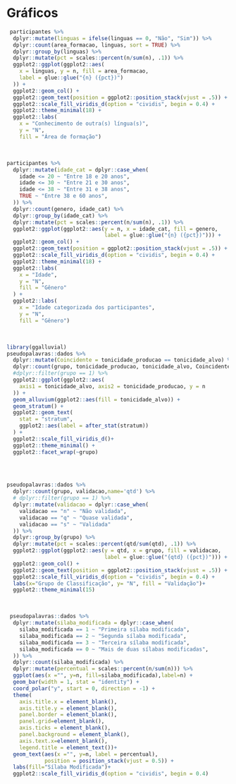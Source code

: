 # Gráficos {#graficos}

```r
 participantes %>%
  dplyr::mutate(linguas = ifelse(linguas == 0, "Não", "Sim")) %>%
  dplyr::count(area_formacao, linguas, sort = TRUE) %>%
  dplyr::group_by(linguas) %>%
  dplyr::mutate(pct = scales::percent(n/sum(n), .1)) %>%
  ggplot2::ggplot(ggplot2::aes(
    x = linguas, y = n, fill = area_formacao,
    label = glue::glue("{n} ({pct})")
  )) +
  ggplot2::geom_col() +
  ggplot2::geom_text(position = ggplot2::position_stack(vjust = .5)) +
  ggplot2::scale_fill_viridis_d(option = "cividis", begin = 0.4) +
  ggplot2::theme_minimal(18) +
  ggplot2::labs(
    x = "Conhecimento de outra(s) língua(s)",
    y = "N",
    fill = "Área de formação")
```
<br>

```r
participantes %>%
  dplyr::mutate(idade_cat = dplyr::case_when(
    idade <= 20 ~ "Entre 18 e 20 anos",
    idade <= 30 ~ "Entre 21 e 30 anos",
    idade <= 38 ~ "Entre 31 e 38 anos",
    TRUE ~ "Entre 38 e 60 anos",
  )) %>%
  dplyr::count(genero, idade_cat) %>%
  dplyr::group_by(idade_cat) %>%
  dplyr::mutate(pct = scales::percent(n/sum(n), .1)) %>% 
  ggplot2::ggplot(ggplot2::aes(y = n, x = idade_cat, fill = genero,
                               label = glue::glue("{n} ({pct})"))) +
  ggplot2::geom_col() +
  ggplot2::geom_text(position = ggplot2::position_stack(vjust = .5)) +
  ggplot2::scale_fill_viridis_d(option = "cividis", begin = 0.4) +
  ggplot2::theme_minimal(18) +
  ggplot2::labs(
    x = "Idade",
    y = "N",
    fill = "Gênero"
  ) +
  ggplot2::labs(
    x = "Idade categorizada dos participantes",
    y = "N",
    fill = "Gênero")
```
<br>

```r
library(ggalluvial)
pseudopalavras::dados %>% 
  dplyr::mutate(Coincidente = tonicidade_producao == tonicidade_alvo) %>% 
  dplyr::count(grupo, tonicidade_producao, tonicidade_alvo, Coincidente) %>% 
  #dplyr::filter(grupo == 1) %>%
  ggplot2::ggplot(ggplot2::aes(
    axis1 = tonicidade_alvo, axis2 = tonicidade_producao, y = n
  )) +
  geom_alluvium(ggplot2::aes(fill = tonicidade_alvo)) +
  geom_stratum() +
  ggplot2::geom_text(
    stat = "stratum", 
    ggplot2::aes(label = after_stat(stratum))
  ) +
  ggplot2::scale_fill_viridis_d()+
  ggplot2::theme_minimal() +
  ggplot2::facet_wrap(~grupo)
  
```
<br>

```r
pseudopalavras::dados %>%
  dplyr::count(grupo, validacao,name='qtd') %>%
  # dplyr::filter(grupo == 1) %>%
  dplyr::mutate(validacao = dplyr::case_when(
    validacao == "n" ~ "Não validada",
    validacao == "q" ~ "Quase validada",
    validacao == "s" ~ "Validada"
  )) %>% 
  dplyr::group_by(grupo) %>%
  dplyr::mutate(pct = scales::percent(qtd/sum(qtd), .1)) %>% 
  ggplot2::ggplot(ggplot2::aes(y = qtd, x = grupo, fill = validacao,
                               label = glue::glue("{qtd} ({pct})"))) +
  ggplot2::geom_col() +
  ggplot2::geom_text(position = ggplot2::position_stack(vjust = .5)) +
  ggplot2::scale_fill_viridis_d(option = "cividis", begin = 0.4) + 
  labs(x="Grupo de Classificação", y= "N", fill = "Validação")+
  ggplot2::theme_minimal(15)
```
<br>
```r
 pseudopalavras::dados %>%
  dplyr::mutate(silaba_modificada = dplyr::case_when(
    silaba_modificada == 1 ~ "Primeira sílaba modificada",
    silaba_modificada == 2 ~ "Segunda sílaba modificada",
    silaba_modificada == 3 ~ "Terceira sílaba modificada",
    silaba_modificada == 0 ~ "Mais de duas sílabas modificadas",
  )) %>% 
  dplyr::count(silaba_modificada) %>%
  dplyr::mutate(percentual = scales::percent(n/sum(n))) %>% 
  ggplot(aes(x ="", y=n, fill=silaba_modificada),label=n) +
  geom_bar(width = 1, stat = "identity") + 
  coord_polar("y", start = 0, direction = -1) + 
  theme(
    axis.title.x = element_blank(),
    axis.title.y = element_blank(),
    panel.border = element_blank(),
    panel.grid=element_blank(),
    axis.ticks = element_blank(),
    panel.background = element_blank(),
    axis.text.x=element_blank(),
    legend.title = element_text())+
  geom_text(aes(x ="", y=n, label = percentual),
            position = position_stack(vjust = 0.5)) +
  labs(fill="Sílaba Modificada")+
  ggplot2::scale_fill_viridis_d(option = "cividis", begin = 0.4) 
```


